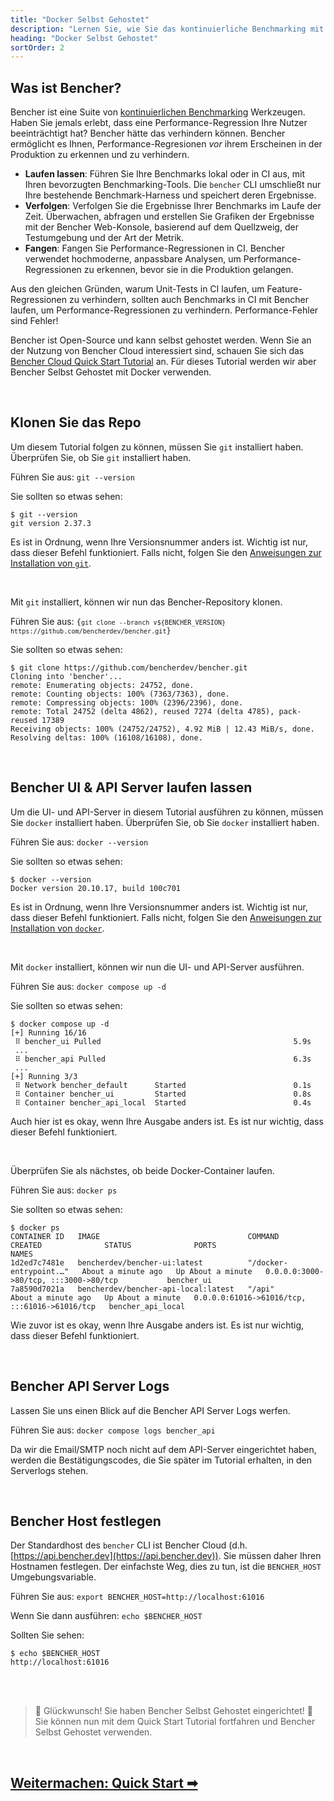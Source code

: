 ```yaml
---
title: "Docker Selbst Gehostet"
description: "Lernen Sie, wie Sie das kontinuierliche Benchmarking mit Bencher selbst hosten können"
heading: "Docker Selbst Gehostet"
sortOrder: 2
---
```



## Was ist Bencher?

Bencher ist eine Suite von [kontinuierlichen Benchmarking](/docs/de/explanation/continuous-benchmarking) Werkzeugen.
Haben Sie jemals erlebt, dass eine Performance-Regression Ihre Nutzer beeinträchtigt hat?
Bencher hätte das verhindern können.
Bencher ermöglicht es Ihnen, Performance-Regresionen _vor_ ihrem Erscheinen in der Produktion zu erkennen und zu verhindern.

- **Laufen lassen**: Führen Sie Ihre Benchmarks lokal oder in CI aus, mit Ihren bevorzugten Benchmarking-Tools. Die `bencher` CLI umschließt nur Ihre bestehende Benchmark-Harness und speichert deren Ergebnisse.
- **Verfolgen**: Verfolgen Sie die Ergebnisse Ihrer Benchmarks im Laufe der Zeit. Überwachen, abfragen und erstellen Sie Grafiken der Ergebnisse mit der Bencher Web-Konsole, basierend auf dem Quellzweig, der Testumgebung und der Art der Metrik.
- **Fangen**: Fangen Sie Performance-Regressionen in CI. Bencher verwendet hochmoderne, anpassbare Analysen, um Performance-Regressionen zu erkennen, bevor sie in die Produktion gelangen.

Aus den gleichen Gründen, warum Unit-Tests in CI laufen, um Feature-Regressionen zu verhindern, sollten auch Benchmarks in CI mit Bencher laufen, um Performance-Regressionen zu verhindern. Performance-Fehler sind Fehler!

Bencher ist Open-Source und kann selbst gehostet werden.
Wenn Sie an der Nutzung von Bencher Cloud interessiert sind, schauen Sie sich das [Bencher Cloud Quick Start Tutorial](/docs/de/tutorial/quick-start) an.
Für dieses Tutorial werden wir aber Bencher Selbst Gehostet mit Docker verwenden.

<br />

## Klonen Sie das Repo

Um diesem Tutorial folgen zu können, müssen Sie `git` installiert haben.
Überprüfen Sie, ob Sie `git` installiert haben.

Führen Sie aus: `git --version`

Sie sollten so etwas sehen:

```
$ git --version
git version 2.37.3
```

Es ist in Ordnung, wenn Ihre Versionsnummer anders ist.
Wichtig ist nur, dass dieser Befehl funktioniert.
Falls nicht, folgen Sie den [Anweisungen zur Installation von `git`](https://git-scm.com/book/en/v2/Getting-Started-Installing-Git).

<br />

Mit `git` installiert, können wir nun das Bencher-Repository klonen.

Führen Sie aus: <code>{`git clone --branch v${BENCHER_VERSION} https://github.com/bencherdev/bencher.git`}</code>

Sie sollten so etwas sehen:

```
$ git clone https://github.com/bencherdev/bencher.git
Cloning into 'bencher'...
remote: Enumerating objects: 24752, done.
remote: Counting objects: 100% (7363/7363), done.
remote: Compressing objects: 100% (2396/2396), done.
remote: Total 24752 (delta 4862), reused 7274 (delta 4785), pack-reused 17389
Receiving objects: 100% (24752/24752), 4.92 MiB | 12.43 MiB/s, done.
Resolving deltas: 100% (16108/16108), done.
```

<br />

## Bencher UI & API Server laufen lassen

Um die UI- und API-Server in diesem Tutorial ausführen zu können, müssen Sie `docker` installiert haben.
Überprüfen Sie, ob Sie `docker` installiert haben.

Führen Sie aus: `docker --version`

Sie sollten so etwas sehen:

```
$ docker --version
Docker version 20.10.17, build 100c701
```

Es ist in Ordnung, wenn Ihre Versionsnummer anders ist.
Wichtig ist nur, dass dieser Befehl funktioniert.
Falls nicht, folgen Sie den [Anweisungen zur Installation von `docker`](https://docs.docker.com/get-docker/).

<br />

Mit `docker` installiert, können wir nun die UI- und API-Server ausführen.

Führen Sie aus: `docker compose up -d`

Sie sollten so etwas sehen:

```
$ docker compose up -d
[+] Running 16/16
 ⠿ bencher_ui Pulled                                           5.9s
 ...
 ⠿ bencher_api Pulled                                          6.3s
 ...
[+] Running 3/3
 ⠿ Network bencher_default      Started                        0.1s
 ⠿ Container bencher_ui         Started                        0.8s
 ⠿ Container bencher_api_local  Started                        0.4s
```

Auch hier ist es okay, wenn Ihre Ausgabe anders ist. Es ist nur wichtig, dass dieser Befehl funktioniert.

<br />

Überprüfen Sie als nächstes, ob beide Docker-Container laufen.

Führen Sie aus: `docker ps`

Sie sollten so etwas sehen:

```
$ docker ps
CONTAINER ID   IMAGE                                 COMMAND                  CREATED              STATUS              PORTS                                           NAMES
1d2ed7c7481e   bencherdev/bencher-ui:latest          "/docker-entrypoint.…"   About a minute ago   Up About a minute   0.0.0.0:3000->80/tcp, :::3000->80/tcp           bencher_ui
7a8590d7021a   bencherdev/bencher-api-local:latest   "/api"                   About a minute ago   Up About a minute   0.0.0.0:61016->61016/tcp, :::61016->61016/tcp   bencher_api_local
```

Wie zuvor ist es okay, wenn Ihre Ausgabe anders ist. Es ist nur wichtig, dass dieser Befehl funktioniert.

<br />

## Bencher API Server Logs

Lassen Sie uns einen Blick auf die Bencher API Server Logs werfen.

Führen Sie aus: `docker compose logs bencher_api`

Da wir die Email/SMTP noch nicht auf dem API-Server eingerichtet haben,
werden die Bestätigungscodes, die Sie später im Tutorial erhalten, in den Serverlogs stehen.

<br />

## Bencher Host festlegen

Der Standardhost des `bencher` CLI ist Bencher Cloud (d.h. [https://api.bencher.dev](https://api.bencher.dev)).
Sie müssen daher Ihren Hostnamen festlegen. Der einfachste Weg, dies zu tun, ist die `BENCHER_HOST` Umgebungsvariable.

Führen Sie aus: `export BENCHER_HOST=http://localhost:61016`

Wenn Sie dann ausführen: `echo $BENCHER_HOST`

Sollten Sie sehen:

```
$ echo $BENCHER_HOST
http://localhost:61016
```

<br />
<br />

> 🐰 Glückwunsch! Sie haben Bencher Selbst Gehostet eingerichtet! 🎉
> Sie können nun mit dem Quick Start Tutorial fortfahren und Bencher Selbst Gehostet verwenden.

<br />

<h2><a href="/docs/de/tutorial/quick-start">Weitermachen: Quick Start ➡</a></h2>
